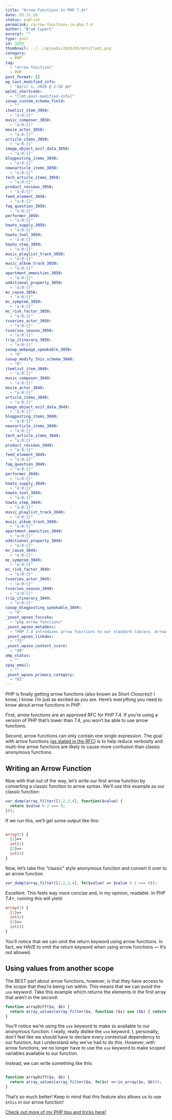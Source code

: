 ```yaml
---
title: "Arrow Functions in PHP 7.4+"
date: 03.31.20
status: publish
permalink: /arrow-functions-in-php-7-4
author: "Brad Cypert"
excerpt: ""
type: post
id: 3293
thumbnail: ../../uploads/2020/03/Untitled1.png
category:
  - PHP
tag:
  - "arrow functions"
  - PHP
post_format: []
wp_last_modified_info:
  - "April 1, 2020 @ 2:50 pm"
wplmi_shortcode:
  - "[lmt-post-modified-info]"
saswp_custom_schema_field:
  - ""
itemlist_item_3050:
  - "a:0:{}"
music_composer_3050:
  - "a:0:{}"
movie_actor_3050:
  - "a:0:{}"
article_items_3050:
  - "a:0:{}"
image_object_exif_data_3050:
  - "a:0:{}"
blogposting_items_3050:
  - "a:0:{}"
newsarticle_items_3050:
  - "a:0:{}"
tech_article_items_3050:
  - "a:0:{}"
product_reviews_3050:
  - "a:0:{}"
feed_element_3050:
  - "a:0:{}"
faq_question_3050:
  - "a:0:{}"
performer_3050:
  - "a:0:{}"
howto_supply_3050:
  - "a:0:{}"
howto_tool_3050:
  - "a:0:{}"
howto_step_3050:
  - "a:0:{}"
music_playlist_track_3050:
  - "a:0:{}"
music_album_track_3050:
  - "a:0:{}"
apartment_amenities_3050:
  - "a:0:{}"
additional_property_3050:
  - "a:0:{}"
mc_cause_3050:
  - "a:0:{}"
mc_symptom_3050:
  - "a:0:{}"
mc_risk_factor_3050:
  - "a:0:{}"
tvseries_actor_3050:
  - "a:0:{}"
tvseries_season_3050:
  - "a:0:{}"
trip_itinerary_3050:
  - "a:0:{}"
saswp_webpage_speakable_3050:
  - "0"
saswp_modify_this_schema_3049:
  - "0"
itemlist_item_3049:
  - "a:0:{}"
music_composer_3049:
  - "a:0:{}"
movie_actor_3049:
  - "a:0:{}"
article_items_3049:
  - "a:0:{}"
image_object_exif_data_3049:
  - "a:0:{}"
blogposting_items_3049:
  - "a:0:{}"
newsarticle_items_3049:
  - "a:0:{}"
tech_article_items_3049:
  - "a:0:{}"
product_reviews_3049:
  - "a:0:{}"
feed_element_3049:
  - "a:0:{}"
faq_question_3049:
  - "a:0:{}"
performer_3049:
  - "a:0:{}"
howto_supply_3049:
  - "a:0:{}"
howto_tool_3049:
  - "a:0:{}"
howto_step_3049:
  - "a:0:{}"
music_playlist_track_3049:
  - "a:0:{}"
music_album_track_3049:
  - "a:0:{}"
apartment_amenities_3049:
  - "a:0:{}"
additional_property_3049:
  - "a:0:{}"
mc_cause_3049:
  - "a:0:{}"
mc_symptom_3049:
  - "a:0:{}"
mc_risk_factor_3049:
  - "a:0:{}"
tvseries_actor_3049:
  - "a:0:{}"
tvseries_season_3049:
  - "a:0:{}"
trip_itinerary_3049:
  - "a:0:{}"
saswp_blogposting_speakable_3049:
  - "0"
_yoast_wpseo_focuskw:
  - "php arrow functions"
_yoast_wpseo_metadesc:
  - "PHP 7.4 introduces arrow functions to our standard library. Arrow functions help reduce verbosity and enhance readability."
_yoast_wpseo_linkdex:
  - "75"
_yoast_wpseo_content_score:
  - "90"
amp_status:
  - ""
spay_email:
  - ""
_yoast_wpseo_primary_category:
  - "81"
---
```


PHP is finally getting arrow functions (also known as Short Closures)! I know, I know. I’m just as excited as you are. Here’s everything you need to know about arrow functions in PHP.

First, arrow functions are an approved RFC for PHP 7.4. If you’re using a version of PHP that’s lower than 7.4, you won’t be able to use arrow functions.

Second, arrow functions can only contain one single expression. The goal with arrow functions ([as stated in the RFC](https://wiki.php.net/rfc/arrow_functions_v2)) is to help reduce verbosity and multi-line arrow functions are likely to cause more confusion than classic anonymous functions.

## Writing an Arrow Function

Now with that out of the way, let’s write our first arrow function by converting a classic function to arrow syntax. We’ll use this example as our classic function:

```php
var_dump(array_filter([1,2,3,4], function($value) {
  return $value % 2 === 0;
}));
```

If we run this, we’ll get some output like this:

```php

array(2) {
  [1]=>
  int(2)
  [3]=>
  int(4)
}

```

Now, let’s take this “classic” style anonymous function and convert it over to an arrow function.

```php
var_dump(array_filter([1,2,3,4], fn($value) => $value % 2 === 0));
```

Excellent. This feels way more concise and, in my opinion, readable. In PHP 7.4+, running this will yield:

```php
array(2) {
  [1]=>
  int(2)
  [3]=>
  int(4)
}
```

You’ll notice that we can omit the return keyword using arrow functions. In fact, we HAVE to omit the return keyword when using arrow functions — It’s not allowed.

## Using values from another scope

The BEST part about arrow functions, however, is that they have access to the scope that they’re being run within. This means that we can avoid the `use` keyword. Take this example which returns the elements in the first array that aren’t in the second:

```php
function arrayDiff($a, $b) {
  return array_values(array_filter($a, function ($x) use ($b) { return !in_array($x, $b); }));
}
```

You’ll notice we’re using the `use` keyword to make `$b` available to our anonymous function. I really, really dislike the `use` keyword. I, personally, don’t feel like we should have to declare every contextual dependency to our function, but I understand why we’ve had to do this. However, with arrow functions, we no longer have to use the `use` keyword to make scoped variables available to our function.

Instead, we can write something like this:

```php

function arrayDiff($a, $b) {
  return array_values(array_filter($a, fn($x) =>!in_array($x, $b)));
}
```

That’s so much better! Keep in mind that this feature also allows us to use `$this` in our arrow function!

[Check out more of my PHP tips and tricks here!](https://www.bradcypert.com/tag/php)
